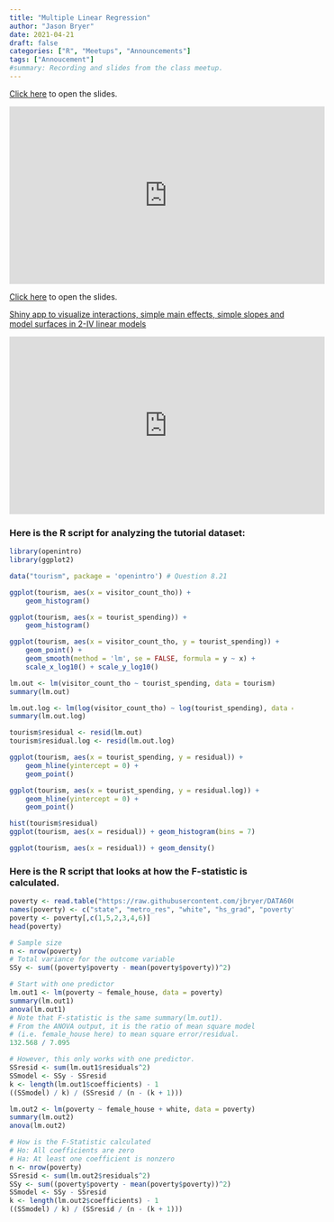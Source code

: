```yaml
---
title: "Multiple Linear Regression"
author: "Jason Bryer"
date: 2021-04-21
draft: false
categories: ["R", "Meetups", "Announcements"]
tags: ["Annoucement"]
#summary: Recording and slides from the class meetup.
---
```


[Click here](/slides/09-Multiple_Linear_Regression.html#1) to open the slides.

<iframe width="560" height="315" src="https://www.youtube.com/embed/e27sxMFHzKM" frameborder="0" allow="accelerometer; autoplay; clipboard-write; encrypted-media; gyroscope; picture-in-picture" allowfullscreen></iframe>

<!--more-->

[Click here](/slides/09-Multiple_Linear_Regression.html#1) to open the slides.

[Shiny app to visualize interactions, simple main effects, simple slopes and model surfaces in 2-IV linear models](https://shiny.rit.albany.edu/stat/mod2/)

<iframe width="560" height="315" src="https://www.youtube.com/embed/e27sxMFHzKM" frameborder="0" allow="accelerometer; autoplay; clipboard-write; encrypted-media; gyroscope; picture-in-picture" allowfullscreen></iframe>

### Here is the R script for analyzing the tutorial dataset:

```r
library(openintro)
library(ggplot2)

data("tourism", package = 'openintro') # Question 8.21

ggplot(tourism, aes(x = visitor_count_tho)) +
	geom_histogram()

ggplot(tourism, aes(x = tourist_spending)) +
	geom_histogram()

ggplot(tourism, aes(x = visitor_count_tho, y = tourist_spending)) +
	geom_point() +
	geom_smooth(method = 'lm', se = FALSE, formula = y ~ x) +
	scale_x_log10() + scale_y_log10()

lm.out <- lm(visitor_count_tho ~ tourist_spending, data = tourism)
summary(lm.out)

lm.out.log <- lm(log(visitor_count_tho) ~ log(tourist_spending), data = tourism)
summary(lm.out.log)

tourism$residual <- resid(lm.out)
tourism$residual.log <- resid(lm.out.log)

ggplot(tourism, aes(x = tourist_spending, y = residual)) +
	geom_hline(yintercept = 0) +
	geom_point()

ggplot(tourism, aes(x = tourist_spending, y = residual.log)) +
	geom_hline(yintercept = 0) +
	geom_point()

hist(tourism$residual)
ggplot(tourism, aes(x = residual)) + geom_histogram(bins = 7)

ggplot(tourism, aes(x = residual)) + geom_density()
```


### Here is the R script that looks at how the F-statistic is calculated.

```r
poverty <- read.table("https://raw.githubusercontent.com/jbryer/DATA606Spring2021/master/course_data/poverty.txt", h = T, sep = "\t")
names(poverty) <- c("state", "metro_res", "white", "hs_grad", "poverty", "female_house")
poverty <- poverty[,c(1,5,2,3,4,6)]
head(poverty)

# Sample size
n <- nrow(poverty)
# Total variance for the outcome variable
SSy <- sum((poverty$poverty - mean(poverty$poverty))^2)

# Start with one predictor
lm.out1 <- lm(poverty ~ female_house, data = poverty)
summary(lm.out1)
anova(lm.out1)
# Note that F-statistic is the same summary(lm.out1).
# From the ANOVA output, it is the ratio of mean square model
# (i.e. female_house here) to mean square error/residual.
132.568 / 7.095

# However, this only works with one predictor.
SSresid <- sum(lm.out1$residuals^2)
SSmodel <- SSy - SSresid
k <- length(lm.out1$coefficients) - 1
((SSmodel) / k) / (SSresid / (n - (k + 1)))

lm.out2 <- lm(poverty ~ female_house + white, data = poverty)
summary(lm.out2)
anova(lm.out2)

# How is the F-Statistic calculated
# Ho: All coefficients are zero
# Ha: At least one coefficient is nonzero
n <- nrow(poverty)
SSresid <- sum(lm.out2$residuals^2)
SSy <- sum((poverty$poverty - mean(poverty$poverty))^2)
SSmodel <- SSy - SSresid
k <- length(lm.out2$coefficients) - 1
((SSmodel) / k) / (SSresid / (n - (k + 1)))
```
